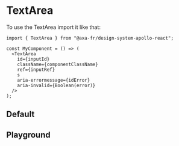 
<Meta of={TextAreaStories} name="TextArea" />

# TextArea

To use the TextArea import it like that:

```tsx
import { TextArea } from "@axa-fr/design-system-apollo-react";

const MyComponent = () => (
  <TextArea
    id={inputId}
    className={componentClassName}
    ref={inputRef}
    s
    aria-errormessage={idError}
    aria-invalid={Boolean(error)}
  />
);
```

## Default

<Canvas of={TextAreaStories.TextAreaStory} />

## Playground

<Controls of={TextAreaStories.TextAreaStory} />
